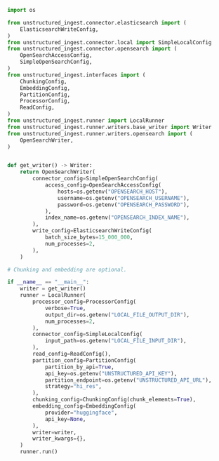 ```python Python Ingest v1
import os

from unstructured_ingest.connector.elasticsearch import (
    ElasticsearchWriteConfig,
)
from unstructured_ingest.connector.local import SimpleLocalConfig
from unstructured_ingest.connector.opensearch import (
    OpenSearchAccessConfig,
    SimpleOpenSearchConfig,
)
from unstructured_ingest.interfaces import (
    ChunkingConfig,
    EmbeddingConfig,
    PartitionConfig,
    ProcessorConfig,
    ReadConfig,
)
from unstructured_ingest.runner import LocalRunner
from unstructured_ingest.runner.writers.base_writer import Writer
from unstructured_ingest.runner.writers.opensearch import (
    OpenSearchWriter,
)


def get_writer() -> Writer:
    return OpenSearchWriter(
        connector_config=SimpleOpenSearchConfig(
            access_config=OpenSearchAccessConfig(
                hosts=os.getenv("OPENSEARCH_HOST"),
                username=os.getenv("OPENSEARCH_USERNAME"),
                password=os.getenv("OPENSEARCH_PASSWORD"),
            ),
            index_name=os.getenv("OPENSEARCH_INDEX_NAME"),
        ),
        write_config=ElasticsearchWriteConfig(
            batch_size_bytes=15_000_000,
            num_processes=2,
        ),
    )

# Chunking and embedding are optional.

if __name__ == "__main__":
    writer = get_writer()
    runner = LocalRunner(
        processor_config=ProcessorConfig(
            verbose=True,
            output_dir=os.getenv("LOCAL_FILE_OUTPUT_DIR"),
            num_processes=2,
        ),
        connector_config=SimpleLocalConfig(
            input_path=os.getenv("LOCAL_FILE_INPUT_DIR"),
        ),
        read_config=ReadConfig(),
        partition_config=PartitionConfig(
            partition_by_api=True,
            api_key=os.getenv("UNSTRUCTURED_API_KEY"),
            partition_endpoint=os.getenv("UNSTRUCTURED_API_URL"),
            strategy="hi_res",
        ),
        chunking_config=ChunkingConfig(chunk_elements=True),
        embedding_config=EmbeddingConfig(
            provider="huggingface",
            api_key=None,
        ),
        writer=writer,
        writer_kwargs={},
    )
    runner.run()
```
